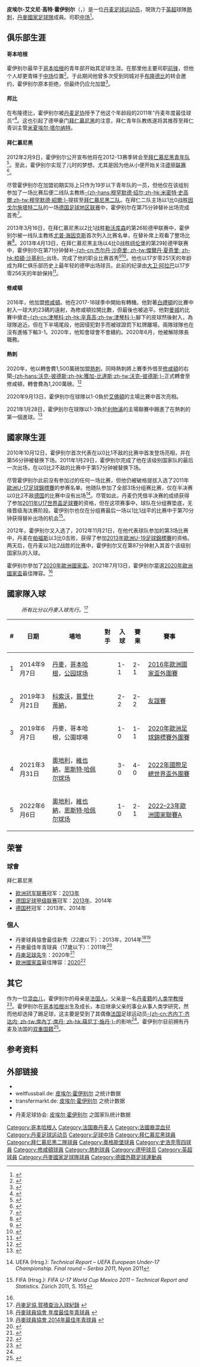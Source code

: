 {{noteTA
|G1=football|G2=uefa|G3=fcbayern|G4=德甲|G5=英超
|1=zh-cn:霍伊别尔; zh-hk:靴爾保; zh-tw:霍伊別爾;
|2=zh-cn:皮埃尔; zh-hk:比艾爾; zh-tw:皮埃爾;
|3=zh-cn:布隆德比; zh-hk:邦比; zh-tw:布隆德比;
|4=zh-cn:埃米尔; zh-hk:艾文尼; zh-tw:埃米爾;
|5=zh-hans:柯特;zh-hk:高特;zh-tw:柯特;
}}
{{Infobox football biography
| name           = 皮埃尔-艾文尼·霍伊别尔<br />Pierre-Emile Højbjerg
| fullname       = Pierre-Emile Kordt Højbjerg<ref name="FIFA Club World Cup Morocco 2013: List of Players">{{Cite news | title = FIFA Club World Cup Morocco 2013: List of Players | url = http://www.fifadata.com/document/FCWC/2013/pdf/FCWC_2013_SquadLists.pdf | publisher = FIFA | format = PDF | page = 5 | date = 7 December 2013 | accessdate = 8 December 2013 | archive-date = 2018-12-24 | archive-url = https://web.archive.org/web/20181224185413/http://www.fifadata.com/document/FCWC/2013/pdf/FCWC_2013_SquadLists.pdf | dead-url = no }}</ref>
| image          = 2014-05-18-Pierre Emile Højbjerg.jpg
| birth_date     = {{birth date and age|1995|8|5|df=y}}
| birth_place    = {{DEN}}[[哥本哈根|哥本哈根]]
| height         = {{height|m=1.85}}
| position       = [[正中场|正中场]]、[[防守中場|防守中場]]
| currentclub    = [[托定咸熱刺足球會|熱刺]]
| clubnumber     = 5
| youthyears1    = 2003–2007
| youthclubs1    = BK Skjold
| youthyears2    = 2007–2009
| youthclubs2    = [[哥本哈根足球俱乐部|哥本哈根]]
| youthyears3    = 2009–2012
| youthclubs3    = [[邦比足球會|布隆德比]]
| clubs1         = [[拜仁慕尼黑二队|拜仁慕尼黑二队]]
| years1         = 2012–2014
| caps1          = 44
| goals1         = 12
| years2         = 2013–2016
| clubs2         = [[拜仁慕尼黑足球俱乐部|拜仁慕尼黑]]
| caps2          = 17
| goals2         = 1
| years3         = 2015
| clubs3         = →[[奥格斯堡足球俱乐部|奥格斯堡]]（外借）
| caps3          = 16
| goals3         = 2
| years4         = 2015–2016
| clubs4         = → [[沙尔克04足球俱乐部|沙尔克04]]（外借）
| caps4          = 23
| goals4         = 0
| years5         = 2016–2020
| clubs5         = [[南安普顿足球俱乐部|南安普顿]]
| caps5          = 109
| goals5         = 4
| years6         = 2020–
| clubs6         = [[托定咸熱刺足球會|熱刺]]
| caps6          = 74
| goals6         = 4
| nationalyears1 = 2010–2011
| nationalteam1  = 丹麦U16
| nationalcaps1  = 6
| nationalgoals1 = 0
| nationalyears2 = 2011–2012
| nationalteam2  = 丹麦U17
| nationalcaps2  = 18
| nationalgoals2 = 5
| nationalyears3 = 2012–2013
| nationalteam3  = 丹麦U19
| nationalcaps3  = 6
| nationalgoals3 = 3
| nationalyears4 = 2013–2016
| nationalteam4  = [[丹麥21歲以下國家足球隊|丹麥U21]]
| nationalcaps4  = 8
| nationalgoals4 = 4
| nationalyears5 = 2014–
| nationalteam5  = [[丹麥國家足球隊|丹麥]]
| nationalcaps5  = 56
| nationalgoals5 = 5
| pcupdate       = 2022年5月22日
| ntupdate       = 2022年6月6日
}}
{{中文譯名
| english    = Pierre-Emile '''Højbjerg'''
| putonghua  = 霍伊别尔
| taiwan     = 霍伊別爾
| cantonese  = 賀積查治<br/>靴爾保<br/>賀爾比格
|}}

'''皮埃尔-艾文尼·高特·霍伊别尔'''（{{lang-da|'''Pierre-Emile Kordt Højbjerg'''}}，{{bd|1995年|8月5日|catIdx=Højbjerg, Pierre}}）是一位[[丹麦|丹麦]][[足球|足球]][[运动员|运动员]]，現效力于[[英超|英超]]球隊[[托定咸熱刺足球會|熱刺]]，[[丹麥國家足球隊|丹麥國家足球隊]]成員。司职[[中场|中场]]<ref>{{zh}}{{cite web |url=http://sports.sina.com.cn/g/2013-06-21/18076631808.shtml |title=拜仁年轻人迎接最好的时光 瓜迪奥拉教出下一个穆勒？ |publisher=新浪 |date=2013-06-21 |accessdate=2013-07-06 |archive-date=2016-03-04 |archive-url=https://web.archive.org/web/20160304125115/http://sports.sina.com.cn/g/2013-06-21/18076631808.shtml |dead-url=no }}</ref>。

==俱乐部生涯==
==== 哥本哈根 ====
霍伊别尔最早于[[哥本哈根足球俱乐部|哥本哈根]]的青年部开始其足球生涯。在那里他主要司职[[前鋒_(足球)|前锋]]，但他个人却更青睐于[[中场|中场]]位置<ref name="merkur">{{de}}{{Cite web | url = http://www.merkur-online.de/sport/fc-bayern/pierre-emile-hojbjerg-ich-neuer-spieler-typ-2811688.html | title = Hojbjerg: "Ich bin der neue Spieler-Typ" | author = Andreas Werner | publisher = Münchner Merkur | date = 2013-03-20 | accessdate = 2013-03-24 | archive-date = 2013-03-23 | archive-url = https://web.archive.org/web/20130323004437/http://www.merkur-online.de/sport/fc-bayern/pierre-emile-hojbjerg-ich-neuer-spieler-typ-2811688.html | dead-url = no }}</ref>。于此期间他曾多次受到同城对手[[邦比足球會|布隆德比]]的转会邀约，霍伊别尔原本拒绝，但最终仍应允加盟<ref>{{en}}{{cite web | url = http://worldfootball.net/spieler_profil/pierre-hoejbjerg/ | title = Pierre Højbjerg | publisher = worldfootball.net | accessdate = 2013-05-14 | deadurl = yes | archiveurl = https://web.archive.org/web/20130518062827/http://www.worldfootball.net/spieler_profil/pierre-hoejbjerg/ | archivedate = 2013-05-18 }}</ref>。

==== 邦比 ====
在布隆德比，霍伊别尔被[[丹麦足协|丹麦足协]]授予了他这个年龄段的2011年“丹麦年度最佳球员”<ref>{{da}}{{cite web | url = http://www.dbu.dk/landshold/ungdomslandshold_herrer/DBUs_Talentpris.aspx | title = DBU's Talentpris | publisher = DBU | accessdate = 2013-04-13 | archive-date = 2018-09-15 | archive-url = https://web.archive.org/web/20180915084511/https://www.dbu.dk/landshold/ungdomslandshold_herrer/dbus_talentpris.aspx | dead-url = no }}</ref>。这也引起了德甲豪门[[拜仁慕尼黑|拜仁慕尼黑]]的注意，拜仁青年队教练{{link-de|比约恩·安德森|Björn Andersson (Fußballspieler, 1951)}}遂将其推荐至拜仁青训主管[[米夏埃尔·塔尔纳特|米夏埃尔·塔尔纳特]]。

==== 拜仁慕尼黑 ====
2012年2月9日，霍伊别尔公开宣布他将在2012-13赛季转会至[[拜仁慕尼黑青年队|拜仁慕尼黑青年队]]<ref>{{da}}{{cite web |url=http://www.bold.dk/nyt/Broendby-talent-skifter-til-Bayern |title=Brøndby-talent skifter til Bayern |publisher=bold.dk |date=2012-02-09 |accessdate=2013-07-06 |archive-date=2014-01-11 |archive-url=https://web.archive.org/web/20140111233004/http://www.bold.dk/nyt/Broendby-talent-skifter-til-Bayern |dead-url=no }}</ref>。至此，霍伊别尔实现了儿时的梦想，尤其是因为他从小便开始关注[[德甲联赛|德甲联赛]]<ref>{{de}}{{cite web |url=http://www.spox.com/de/sport/fussball/bundesliga/1202/Artikel/beister-zu-moenchengladbach-hojbjerg-wechselt-zum-fc-bayern-zukunft-raul-diegeo-bleibt-in-madrid-nick-proschwitz-zu-werder-schindler-1860.html |title=Maxi Beister als Ersatz für Marco Reus? |publisher=spox.com |date=2012-02-15 |accessdate=2013-07-06 |archive-date=2014-01-12 |archive-url=https://web.archive.org/web/20140112003354/http://www.spox.com/de/sport/fussball/bundesliga/1202/Artikel/beister-zu-moenchengladbach-hojbjerg-wechselt-zum-fc-bayern-zukunft-raul-diegeo-bleibt-in-madrid-nick-proschwitz-zu-werder-schindler-1860.html |dead-url=no }}</ref>。

尽管霍伊别尔在加盟初期实际上只作为19岁以下青年队的一员，但他仅在该组别参加了一场比赛后便二线队主教练[[梅赫梅特·绍尔|-{zh-hans:穆罕默德·绍尔;zh-hk:米密特·史高爾;zh-tw:穆罕默德·紹爾;}-]]提拔至[[拜仁慕尼黑二队|拜仁慕尼黑二队]]。在拜仁二队主场以1比0战胜[[因戈尔施塔特足球俱乐部|因戈尔施塔特二队]]的一场[[德国足球地区联赛|德国足球地区联赛]]中，霍伊别尔在第75分钟替补出场完成首秀<ref name="fcb">{{de}}{{cite web|title=Bayerns Supertalent: Zidane ist sein Vorbild|url=http://www.fussball-vorort.de/vereine/m/fc-bayern-muenchen/fc-bayern-muenchen-2/bayern-muenchen-pierre-emile-hojbjerg-stammspieler-mehmet-scholl-2550882.html|publisher=fussball-vorort.de|accessdate=2013-04-26|date=2012-10-17|archive-date=2013-05-22|archive-url=https://www.webcitation.org/6GoESqF3s?url=http://www.fussball-vorort.de/vereine/m/fc-bayern-muenchen/fc-bayern-muenchen-2/bayern-muenchen-pierre-emile-hojbjerg-stammspieler-mehmet-scholl-2550882.html|dead-url=no}}</ref>。

2013年3月16日，在拜仁慕尼黑以2比1战胜[[勒沃库森足球俱乐部|勒沃库森]]的第26轮德甲联赛中，霍伊别尔被一线队主教练[[尤普·海因克斯|尤普·海因克斯]]首次列入比赛名单，在替补席上观看了整场比赛<ref>{{da}}{{cite web | url = http://www.dr.dk/Sporten/Fodbold/Bundesliga/2013/03/15/155708.htm | title = Dansk kæmpetalent kan få debut i Bayern | publisher = DR.dk | date = 2013-03-15 | accessdate = 2013-05-06 | first = Mark Lindved | last = Norup | archive-date = 2013-05-22 | archive-url = https://www.webcitation.org/6GoEVgsHu?url=http://www.dr.dk/Sporten/Fodbold/Bundesliga/2013/03/15/155708.htm | dead-url = no }}</ref>。2013年4月13日，在拜仁慕尼黑主场以4比0战胜[[纽伦堡足球俱乐部|纽伦堡]]的第29轮德甲联赛中，霍伊别尔在第71分钟替补[[杰尔丹·沙奇里|-{zh-cn:杰尔丹·沙奇里; zh-tw:傑爾丹·夏奇里; zh-hk:梳頓·沙基利}-]]出场，完成了他的职业比赛首秀<ref>{{en}}{{cite web | url = http://int.soccerway.com/matches/2013/04/13/germany/bundesliga/fc-bayern-munchen/1-fc-nurnberg/1301024/?ICID=HP_MS_06_01 | title = Bayern München vs. Nürnberg  4 - 0 | publisher = soccerway.com | date = 2013-04-13 | accessdate = 2013-04-13 | archive-date = 2013-05-22 | archive-url = https://www.webcitation.org/6GoEXjOe0?url=http://int.soccerway.com/matches/2013/04/13/germany/bundesliga/fc-bayern-munchen/1-fc-nurnberg/1301024/?ICID=HP_MS_06_01 | dead-url = no }}</ref><ref>{{de}}{{cite web | url = http://www.kicker.de/news/fussball/bundesliga/spieltag/1-bundesliga/2012-13/29/1441895/spielbericht_bayern-muenchen-14_1-fc-nuernberg-81.html | title = FC Bayern demontiert schwachen Club | publisher = kicker.de | accessdate = 2013-04-13 | date = 2013-04-13 | archive-date = 2013-05-22 | archive-url = https://www.webcitation.org/6GoEZyuBw?url=http://www.kicker.de/news/fussball/bundesliga/spieltag/1-bundesliga/2012-13/29/1441895/spielbericht_bayern-muenchen-14_1-fc-nuernberg-81.html | dead-url = no }}</ref>。他也以17岁零251天的年龄成为拜仁俱乐部历史上最年轻的德甲出场球员。此前的纪录由[[大卫·阿拉巴|大卫·阿拉巴]]以17岁零256天的年龄保持<ref>{{de}}{{cite web | url = http://www.fcbayern.telekom.de/de/aktuell/news/2013/41562.php | title = Rekorde, Rekorde | publisher = FC Bayern | date = 2013-04-13 | accessdate = 2013-04-13 | archive-date = 2013-05-22 | archive-url = https://www.webcitation.org/6GoEbc8p9?url=http://www.fcbayern.telekom.de/de/aktuell/news/2013/41562.php | dead-url = no }}</ref>。

==== 修咸頓 ====
2016年，他加盟[[修咸頓足球會|修咸頓]]。他在2017-18球季中開始有轉機。他對著[[白禮頓足球會|白禮頓]]的比賽中射入一球大約23碼的遠射，為修咸頓拉開比數，但最後也被追平。他對[[曼徹斯特城足球會|曼城]]的比賽中搶走[[奧歷山大·辛真高|-{zh-cn:津琴科;zh-hk:辛真高;zh-tw:津琴科;}-]]腳下的皮球然後射入，為球隊追近。但在下半場尾段，他因侵犯對手而被球證罰下紅牌離場，兩隊球隊也在沒有進帳下輸3-1。2020年，他知會球會不會續約。2020年6月，他被解除隊長職務。

==== 熱刺 ====
2020年，他以轉會費1,500萬磅加盟[[托定咸熱刺足球俱樂部|熱刺]]，同時熱刺將上賽季外借至[[修咸頓足球會|修咸頓]]的右閘[[卡爾·獲加-比達斯|-{zh-hans:沃克-彼德斯;zh-hk:獲加-比達斯;zh-tw:沃克-彼德斯;}-]]正式轉會至修咸頓，轉會費為1,200萬磅。<ref>{{Cite web|title=Højbjerg joins from Southampton|url=https://www.tottenhamhotspur.com/news/2020/august/hojbjerg-joins-from-southampton/|access-date=2020-08-11|website=Tottenham Hotspur|language=en|archive-date=2020-08-18|archive-url=https://web.archive.org/web/20200818172159/https://www.tottenhamhotspur.com/news/2020/august/hojbjerg-joins-from-southampton/|dead-url=no}}</ref>

2020年9月13日，霍伊别尔在球隊以1-0負於[[埃弗顿足球俱乐部|艾佛頓]]的主場比賽中首次亮相。

2021年1月28日，霍伊别尔在球隊以1-3負於[[利物浦足球俱乐部|利物浦]]的主場聯賽中踢進了在熱刺的第一個進球。<ref>{{Cite web|title=Liverpool beats Spurs 3-1 to revive faltering title defense|url=https://www.taiwannews.com.tw/en/news/4114625|access-date=2021-01-29|website=Taiwan News|language=en}}</ref>

==國家隊生涯==
2010年10月12日，霍伊别尔首次代表{{link-de|丹麦16岁以下国家足球队|Dänische Fußballnationalmannschaft (U-16-Junioren)}}在以0比1不敌{{link-en|意大利16岁以下国家足球队|Italy national under-16 football team|意大利}}的比赛中首发登场亮相，并在第56分钟被替换下场。2011年1月29日，霍伊别尔完成了他在该级别国家队的最后一次出场，在以0比2不敌{{link-en|瑞士16岁以下国家足球队|Switzerland national under-16 football team|瑞士}}的比赛中于第57分钟被替换下场。

尽管霍伊别尔此前没有参加过{{link-de|丹麦17岁以下国家足球队|Dänische Fußballnationalmannschaft (U-17-Junioren)}}的任何一场比赛，但他仍被破格提拔入选了2011年[[歐洲U-17足球錦標賽|歐洲U-17足球錦標賽]]的参赛名单。他随队参加了全部3场分组赛比赛，仅在半决赛以0比2不敌[[德国17岁以下国家足球队|德国]]的比赛中没有出场<ref>{{en}}UEFA (Hrsg.): ''Technical Report – UEFA European Under-17 Championship. Final round – Serbia 2011'', Nyon 2011</ref>。尽管如此，丹麦仍凭借半决赛的成绩获得了参加[[2011年U17世界盃足球賽|2011年U17世界盃足球賽]]的资格，但在这项赛事中，球队在分组赛垫底，无缘晋级淘汰赛阶段。霍伊别尔也仅在分组赛最后一场以1比1战平{{link-en|澳大利亚17岁以下国家足球队|Australia national under-17 soccer team|澳大利亚}}的比赛中于第70分钟获得替补出场的机会<ref>{{en}}FIFA (Hrsg.): ''FIFA U-17 World Cup Mexico 2011 – Technical Report and Statistics.'' Zürich 2011, S. 155</ref>。

2012年，霍伊别尔又入选了{{link-de|丹麦19岁以下国家足球队|Dänische Fußballnationalmannschaft (U-18-Junioren)}}，2012年11月21日，在他代表球队参加的第3场比赛中，丹麦在[[帕福斯|帕福斯]]以3比0击败{{link-en|芬兰19岁以下国家足球队|Finland national under-19 football team|芬兰}}，获得了参加[[2013年歐洲U-19足球錦標賽|2013年歐洲U-19足球錦標賽]]的资格。两天后，在丹麦以3比2战胜{{link-en|黑山19岁以下国家足球队|Montenegro national under-19 football team|黑山}}的比赛中，霍伊别尔又在第87分钟射入其首个该级别国家队的入球。

霍伊别尔參加了[[2020年歐洲國家盃|2020年歐洲國家盃]]。2021年7月13日，霍伊别尔當選[[2020年歐洲國家盃|2020年歐洲國家盃]]最佳陣容。<ref name="最佳陣容"/>

== 國家隊入球 ==
:''所有比分以丹麥入球先行。''<ref>[http://www.dbu.dk/landshold/Landsholdsdatabasen/LBasePlayerInfo.aspx?playerid=6881&teamtypeid=330&event=4#match 丹麥足協 賀積查治入球紀錄] {{Wayback|url=http://www.dbu.dk/landshold/Landsholdsdatabasen/LBasePlayerInfo.aspx?playerid=6881&teamtypeid=330&event=4#match |date=20150619010504 }}{{da}}</ref>
{| class="wikitable"
! # !! 日期 !! 場地 !! 對手 !! 入球 !! 賽果 !! 賽事
|-
| 1 || 2014年9月7日 || [[丹麥|丹麥]]，[[哥本哈根|哥本哈根]]，[[公园球场_(哥本哈根)|公园球场]] || {{fb|ARM}} || 1-1 || 2-1 || [[2016年歐洲足球錦標賽資格賽I組|2016年歐洲國家盃外圍賽]]
|-
| 2 || 2019年3月21日 || [[科索沃|科索沃]]，[[普里什蒂納|普里什蒂納]]，{{link-en|法迪勒·沃克里体育场|Fadil Vokrri Stadium|-{zh-hans:法迪勒·沃克里; zh-hk:法度·禾利; zh-hant:法迪勒·沃克里;}-体育场}} || {{fb|KOS}} || 2-2 || 2-2 || [[友誼賽|友誼賽]]
|-
| 3 || 2019年6月7日 || 丹麥，哥本哈根，公園球場 || {{fb|Republic of Ireland}} || 1-0 || 1-1 || [[2020年歐洲足球錦標賽外圍賽D組|2020年歐洲足球錦標賽外圍賽]]
|-
| 4 || 2021年3月31日 || [[奧地利|奧地利]]，[[維也納|維也納]]，[[恩斯特·哈佩尔球场|恩斯特·哈佩尔球场]] || {{fb|Austria}} || 3-0 || 4-0 || [[2022年國際足總世界盃外圍賽_–_歐洲區F組|2022年國際足總世界盃外圍賽]]
|-
| 5 || 2022年6月6日 || [[奧地利|奧地利]]，[[維也納|維也納]]，[[恩斯特·哈佩尔球场|恩斯特·哈佩尔球场]] || {{fb|Austria}} || 1-0 || 2-1 || [[2022–23年歐洲國家聯賽A|2022–23年歐洲國家聯賽A]]
|}

== 荣誉 ==
=== 球會 ===
;{{flagicon|GER}} 拜仁慕尼黑
* [[欧洲冠军联赛|欧洲冠军联赛]]冠军：[[2013年欧洲冠军联赛决赛|2013年]]
* [[德国足球甲级联赛|德国足球甲级联赛]]冠军：[[2012年至2013年德國足球甲級聯賽|2013年]]、2014年
* [[德国杯|德国杯]]冠军：2013年、2014年

=== 個人 === 
* 丹麥球員協會最佳新秀（22歲以下）：2013年，2014年<ref>[http://www.spillerforeningen.dk/viewpage.jsp?id=278 丹麥球員協會 年度最佳年青球員] {{webarchive|url=https://web.archive.org/web/20071011030343/http://www.spillerforeningen.dk/viewpage.jsp?id=278 |date=2007-10-11 }}{{da}}</ref><ref>[http://www.spillerforeningen.dk/viewnewsitem.jsp?id=2245 丹麥球員協會 2014年最佳年青球員] {{Wayback|url=http://www.spillerforeningen.dk/viewnewsitem.jsp?id=2245 |date=20150924104511 }}{{da}}</ref>
* 丹麥最佳年青球員（17歲以下）：2011年<ref>{{Cite web |url=http://www.dbu.dk/landshold/ungdomslandshold_herrer/DBUs_Talentpris.aspx |title=丹麥足協 年度最佳年青球員{{da}} |accessdate=2013-07-06 |archive-date=2018-09-15 |archive-url=https://web.archive.org/web/20180915084511/https://www.dbu.dk/landshold/ungdomslandshold_herrer/dbus_talentpris.aspx |dead-url=no }}</ref>
* [[丹麥足球先生|丹麥足球先生]]：2020年<ref>{{Cite web |url=https://sport.tv2.dk/fodbold/2021-03-26-hoejbjerg-kaaret-til-aarets-mandlige-spiller |title=Højbjerg kåret til årets mandlige spiller |publisher=TV 2 |accessdate=2021-03-26 }}</ref>
* [[歐洲國家盃|歐洲國家盃]]最佳陣容：[[2020年歐洲國家盃|2020]]<ref name="最佳陣容">{{cite web|url=https://www.uefa.com/uefaeuro-2020/news/026b-12be97f0eb56-3ce3b8794fa7-1000--euro-2020-team-of-the-tournament/|title=UEFA EURO 2020 Team of the Tournament revealed|website=UEFA|date=2021-07-13|language=en|access-date=2021-07-13|archive-date=2021-07-13|archive-url=https://web.archive.org/web/20210713094259/https://www.uefa.com/uefaeuro-2020/news/026b-12be97f0eb56-3ce3b8794fa7-1000--euro-2020-team-of-the-tournament/|dead-url=no}}</ref>

==其它==
作为一位[[混血儿|混血儿]]，霍伊别尔的母亲是[[法国人|法国人]]，父亲是一名[[丹麦人|丹麦籍]]的[[人类学|人类学]][[教授|教授]]<ref>{{da}}{{Cite web | url = http://www.tipsbladet.dk/nyhed/danmark/dansk-kaempetalent-overvejer-fransk-landshold | title = Dansk kæmpetalent overvejer fransk landshold | author = Morten Buttler | publisher = tipsbladet.dk | date = 2013-02-02 | accessdate = 2013-04-16 | archive-date = 2014-01-12 | archive-url = https://web.archive.org/web/20140112001240/http://www.tipsbladet.dk/nyhed/danmark/dansk-kaempetalent-overvejer-fransk-landshold | dead-url = no }}</ref>。霍伊别尔在[[哥本哈根|哥本哈根]]出生及成长，本应继承父亲的事业从事人类学研究，然而他却选择了踢足球，这主要是受到了其偶像[[法国|法国]]足球运动员[[齐内丁·齐达内|-{zh-cn:齐内丁·齐达内; zh-tw:席內丁·席丹; zh-hk:薛尼丁·施丹;}-]]的影响<ref name="fcb"/>。霍伊别尔目前拥有丹麦及法国的[[双重国籍|双重国籍]]<ref>{{zh}}{{cite web |url=http://sports.sohu.com/20130328/n370825752.shtml |title=拜仁高层再度密会瓜帅 敲定追四巨星提拔两天才 |publisher=搜狐 |date=2013-03-28 |accessdate=2013-07-06 |archive-date=2013-05-12 |archive-url=https://web.archive.org/web/20130512111408/http://sports.sohu.com/20130328/n370825752.shtml |dead-url=no }}</ref>。

==参考资料==
{{reflist|2}}

==外部链接==
{{commons category|Pierre Emile Højbjerg}}
* {{Soccerway}}
* weltfussball.de: [http://www.weltfussball.de/spieler_profil/pierre-hoejbjerg/ 皮埃尔·霍伊别尔] {{Wayback|url=http://www.weltfussball.de/spieler_profil/pierre-hoejbjerg/ |date=20130716150541 }}之统计数据  {{de icon}}
* transfermarkt.de: [http://www.transfermarkt.de/de/pierre-emile-hoejbjerg/profil/spieler_167799.html 皮埃尔·霍伊别尔] {{Wayback|url=http://www.transfermarkt.de/de/pierre-emile-hoejbjerg/profil/spieler_167799.html |date=20130701153716 }}之统计数据  {{de icon}}
* {{Fussballdaten|hoejbjergpierreemil}}
* 丹麦足球协会: [http://www.dbu.dk/landshold/landsholdsdatabasen/LBasePlayerInfo.aspx?playerid=6881 皮埃尔·霍伊别尔] {{Wayback|url=http://www.dbu.dk/landshold/landsholdsdatabasen/LBasePlayerInfo.aspx?playerid=6881 |date=20130512114946 }}之国家队统计数据  {{da icon}}

{{熱刺球員名單}}
{{2020年欧洲足球锦标赛丹麦参赛名单}}

{{DEFAULTSORT:Højbjerg, Pierre-Emile}}
[[Category:哥本哈根人|Category:哥本哈根人]]
[[Category:法国裔丹麦人|Category:法国裔丹麦人]]
[[Category:法國裔混血兒|Category:法國裔混血兒]]
[[Category:丹麦足球运动员|Category:丹麦足球运动员]]
[[Category:足球中场|Category:足球中场]]
[[Category:拜仁慕尼黑球員|Category:拜仁慕尼黑球員]]
[[Category:拜仁慕尼黑二隊球員|Category:拜仁慕尼黑二隊球員]]
[[Category:奧格斯堡球員|Category:奧格斯堡球員]]
[[Category:史浩克零四球員|Category:史浩克零四球員]]
[[Category:修咸頓球員|Category:修咸頓球員]]
[[Category:熱刺球員|Category:熱刺球員]]
[[Category:德甲球员|Category:德甲球员]]
[[Category:英超球員|Category:英超球員]]
[[Category:丹麥國家足球隊球員|Category:丹麥國家足球隊球員]]
[[Category:德國外籍足球運動員|Category:德國外籍足球運動員]]